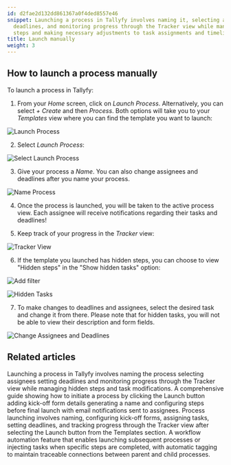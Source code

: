 ```yaml
---
id: d2fae2d132dd861367a0f4ded8557e46
snippet: Launching a process in Tallyfy involves naming it, selecting assignees, setting
  deadlines, and monitoring progress through the Tracker view while managing hidden
  steps and making necessary adjustments to task assignments and timelines.
title: Launch manually
weight: 3
---
```


## How to launch a process manually

To launch a process in Tallyfy:

1. From your _Home_ screen, click on _Launch Process_. Alternatively, you can select _+ Create_ and then _Process_. Both options will take you to your _Templates_ view where you can find the template you want to launch:

![Launch Process](https://screenshots.tallyfy.com/tallyfy%2Fpro%2Fdesktop-light-launch-process-from-home.png)

2. Select _Launch Process_:

![Select Launch Process](https://screenshots.tallyfy.com/tallyfy%2Fpro%2Fdesktop-light-click-launch-process.png)

3. Give your process a _Name_. You can also change assignees and deadlines after you name your process.

![Name Process](https://screenshots.tallyfy.com/tallyfy%2Fpro%2Fdesktop-light-name-process-before-launch.png)

4. Once the process is launched, you will be taken to the active process view. Each assignee will receive notifications regarding their tasks and deadlines!

5. Keep track of your progress in the _Tracker_ view:

![Tracker View](https://screenshots.tallyfy.com/tallyfy%2Fpro%2Fdesktop-light-showcase-tracker-tab.png)

6. If the template you launched has hidden steps, you can choose to view "Hidden steps" in the "Show hidden tasks" option:

![Add filter](https://screenshots.tallyfy.com/tallyfy%2Fpro%2Fdesktop-light-click-filter.png)

![Hidden Tasks](https://screenshots.tallyfy.com/tallyfy%2Fpro%2Fdesktop-light-click-show-hidden-tasks.png)

7. To make changes to deadlines and assignees, select the desired task and change it from there. Please note that for hidden tasks, you will not be able to view their description and form fields.

![Change Assignees and Deadlines](https://screenshots.tallyfy.com/tallyfy%2Fpro%2Fdesktop-light-change-deadlines-ongoing-process.png)


## Related articles
<CardGrid>
<LinkTitleCard header="<b>Launching > Launch manually</b>" href="/products/pro/launching/how-can-i-launch-a-process-in-tallyfy/" > Launching a process in Tallyfy involves naming the process selecting assignees setting deadlines and monitoring progress through the Tracker view while managing hidden steps and task modifications. </LinkTitleCard>
<LinkTitleCard header="<b>Tutorials > Launch a process</b>" href="/products/pro/tutorials/your-first-process/" > A comprehensive guide showing how to initiate a process by clicking the Launch button adding kick-off form details generating a name and configuring steps before final launch with email notifications sent to assignees. </LinkTitleCard>
<LinkTitleCard header="<b>Tutorials > Launch a process</b>" href="/products/pro/tutorials/your-first-process/" > Process launching involves naming, configuring kick-off forms, assigning tasks, setting deadlines, and tracking progress through the Tracker view after selecting the Launch button from the Templates section. </LinkTitleCard>
<LinkTitleCard header="<b>Launching > Launch another process when a task is completed</b>" href="/products/pro/launching/launch-process-when-task-is-completed/" > A workflow automation feature that enables launching subsequent processes or injecting tasks when specific steps are completed, with automatic tagging to maintain traceable connections between parent and child processes. </LinkTitleCard>
</CardGrid>